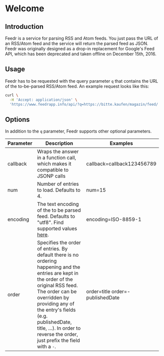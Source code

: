 # Welcome

## Introduction

Feedr is a service for parsing RSS and Atom feeds. You just pass the URL
of an RSS/Atom feed and the service will return the parsed feed as JSON.
Feedr was originally designed as a drop-in replacement for Google's Feed
API, which has been deprecated and taken offline on December 15th, 2016.

## Usage

Feedr has to be requested with the query parameter `q` that contains the URL of the to-be-parsed RSS/Atom feed. An example request looks like this:

```sh
curl \
  -H 'Accept: application/json' \
  'https://www.feedrapp.info/api/?q=https://bitte.kaufen/magazin/feed/'
```

## Options

In addition to the `q` parameter, Feedr supports other optional parameters.

| Parameter | Description                                                                                                                                                                                                                                                                                                   | Examples                         |
|-----------|---------------------------------------------------------------------------------------------------------------------------------------------------------------------------------------------------------------------------------------------------------------------------------------------------------------|----------------------------------|
| callback  | Wraps the answer in a function call, which makes it compatible to JSONP calls                                                                                                                                                                                                                                 | callback=callback123456789       |
| num       | Number of entries to load. Defaults to 4.                                                                                                                                                                                                                                                                     | num=15                           |
| encoding  | The text encoding of the to be parsed feed. Defaults to "utf8". Find supported values [here](https://github.com/ashtuchkin/iconv-lite/wiki/Supported-Encodings).                                                                                                                                              | encoding=ISO-8859-1              |
| order     | Specifies the order of entries. By default there is no ordering happening and the entries are kept in the order of the original RSS feed. The order can be overridden by providing any of the entry's fields (e.g. publishedDate, title, …). In order to reverse the order, just prefix the field with a `-`. | order=title order=-publishedDate |

